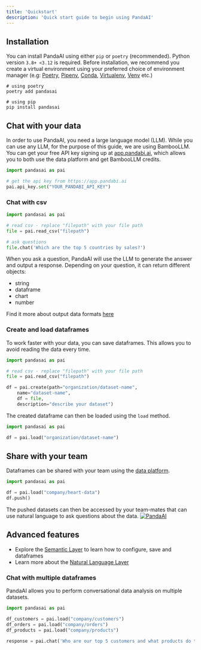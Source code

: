 ```yaml
---
title: 'Quickstart'
description: 'Quick start guide to begin using PandaAI'
---
```


## Installation
You can install PandaAI using either `pip` or `poetry` (recommended). 
Python version `3.8+ <3.12` is required.
Before installation, we recommend you create a virtual environment using your preferred choice of environment manager (e.g: [Poetry](https://python-poetry.org/), [Pipenv](https://pipenv.pypa.io/en/latest/), [Conda](https://docs.conda.io/en/latest/), [Virtualenv](https://virtualenv.pypa.io/en/latest/), [Venv](https://docs.python.org/3/library/venv.html) etc.)

```console
# using poetry
poetry add pandasai

# using pip
pip install pandasai
```

## Chat with your data

In order to use PandaAI, you need a large language model (LLM). While you can use any LLM, for the purpose of this guide, we are using BambooLLM. 
You can get your free API key signing up at [app.pandabi.ai](https://app.pandabi.ai), which allows you to both use the data platform and get BambooLLM credits.

```python
import pandasai as pai

# get the api key from https://app.pandabi.ai
pai.api_key.set("YOUR_PANDABI_API_KEY")
```

### Chat with csv

```python
import pandasai as pai

# read csv - replace "filepath" with your file path
file = pai.read_csv("filepath")

# ask questions
file.chat('Which are the top 5 countries by sales?')
```

When you ask a question, PandaAI will use the LLM to generate the answer and output a response.
Depending on your question, it can return different objects:
- string
- dataframe
- chart
- number

Find it more about output data formats [here](/v3/output-formats)

### Create and load dataframes

To work faster with your data, you can save dataframes.
This allows you to avoid reading the data every time.

```python
import pandasai as pai

# read csv - replace "filepath" with your file path
file = pai.read_csv("filepath")

df = pai.create(path="organization/dataset-name",
    name="dataset-name",
    df = file,
    description="describe your dataset")
```

The created dataframe can then be loaded using the `load` method.

```python
import pandasai as pai

df = pai.load("organization/dataset-name")
```

## Share with your team

Dataframes can be shared with your team using the [data platform](/v3/ai-dashboards).

```python
import pandasai as pai

df = pai.load("company/heart-data")
df.push()

```

The pushed datasets can then be accessed by your team-mates that can use natural language to ask questions about the data.
[![PandaAI](../assets/demo.gif)](https://app.pandabi.ai)


## Advanced features

- Explore the [Semantic Layer](/v3/semantic-layer) to learn how to configure, save and dataframes
- Learn more about the [Natural Language Layer](/v3/overview-nl)


### Chat with multiple dataframes

PandaAI allows you to perform conversational data analysis on multiple datasets.

```python
import pandasai as pai

df_customers = pai.load("company/customers")
df_orders = pai.load("company/orders")
df_products = pai.load("company/products")

response = pai.chat('Who are our top 5 customers and what products do they buy most frequently?', df_customers, df_orders, df_products)